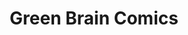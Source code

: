 ---
title: Green Brain Comics
image: ../images/green-brain-comics.jpg
featured: false
tags:
    - comics
    - bookstore
description: Green Brain Comics is a family owned and operated comic shop serving the Detroit area since 1985. 
link: https://www.greenbraincomics.com/
instagram: https://www.instagram.com/greenbraincomics/
facebook: https://www.facebook.com/greenbraincomics/
youtube: https://www.youtube.com/@Greenbraincomics
phone: tel:313-582-9444
apple: https://maps.apple.com/?address=13936+Michigan+Ave%2C+Dearborn%2C+MI+48126%2C+United+States&auid=17199249213937512289&ll=42.3211498%2C-83.1801121&lsp=9902&q=Green+Brain+Comics
google: https://maps.app.goo.gl/Dh52HtFMgvKmhkiC8
hours:
    sunday: Noon - 5pm
    monday: Noon - 5pm
    tuesday: Noon - 5pm
    wednesday: 11am - 7pm
    thursday: Noon - 7pm
    friday: Noon - 7pm
    saturday: Noon - 7pm
---